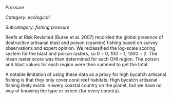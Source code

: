 *Pressure*

*Category: ecological*

*Subcategory: fishing pressure*

Reefs at Risk Revisited (Burke et al. 2007) recorded the global presence of destructive artisanal blast and poison (cyanide) fishing based on survey observations and expert opinion. We reclassified the log-scale scoring system for the blast and poison rasters, so 0 = 0, 100 = 1, 1000 = 2.  The mean raster score was then determined for each OHI region.  The poison and blast values for each region were then summed to get the total. 

A notable limitation of using these data as a proxy for high bycatch artisanal fishing is that they only cover coral reef habitats. High bycatch artisanal fishing likely exists in every coastal country on the planet, but we have no way of knowing the type or extent (for every country).